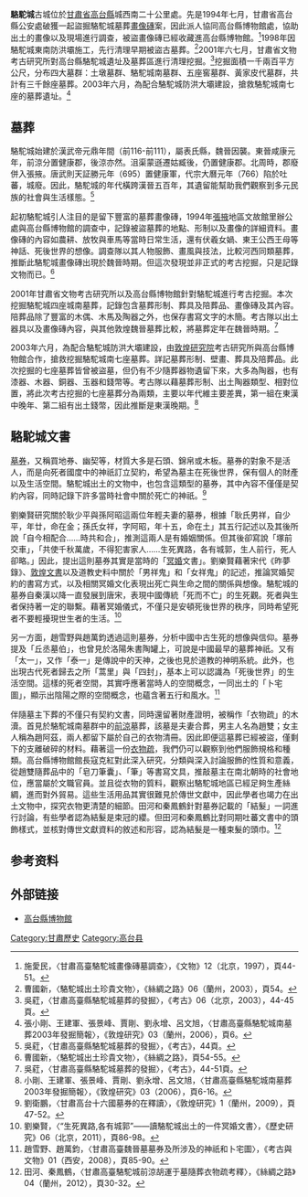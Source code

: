 '''駱駝城'''古城位於[[甘肅省|甘肅省]][[高台縣|高台縣]]城西南二十公里處。先是1994年七月，甘肅省高台縣公安處破獲一起盜掘駱駝城墓葬[[畫像磚|畫像磚]]案，因此派人協同高台縣博物館處，協助出土的畫像以及現場進行調查，被盜畫像磚已經收藏進高台縣博物館。<ref>施愛民，〈甘肅高臺駱駝城畫像磚墓調查〉，《文物》12（北京，1997），頁44-51。</ref>1998年因駱駝城東南防洪壩施工，先行清理早期被盜古墓葬。<ref>曹國新，〈駱駝城出土珍貴文物〉，《絲綢之路》06（蘭州，2003），頁54。</ref>2001年六七月，甘肅省文物考古研究所對高台縣駱駝城遺址及墓葬區進行清理挖掘。<ref>吳葒，〈甘肅高臺縣駱駝城墓葬的發掘〉，《考古》06（北京，2003），44-45頁。</ref>挖掘面積一千兩百平方公尺，分布四大墓群：土墩墓群、駱駝城南墓群、五座窖墓群、黃家皮代墓群，共計有三千餘座墓葬。2003年六月，為配合駱駝城防洪大壩建設，搶救駱駝城南七座的墓葬遺址。<ref>張小剛、王建軍、張景峰、賈剛、劉永增、呂文旭，〈甘肅高臺縣駱駝城南墓葬2003年發掘簡報〉，《敦煌研究》03（蘭州，2006），頁6。</ref>

==墓葬==
駱駝城始建於漢武帝元鼎年間（前116-前111），屬表氏縣，魏晉因襲。東晉咸康元年，前涼分置健康郡，後涼亦然。沮渠蒙遜遷姑臧後，仍置健康郡。北周時，郡廢併入張掖。唐武則天証勝元年（695）置健康軍，代宗大曆元年（766）陷於吐蕃，城廢。因此，駱駝城的年代橫跨漢晉五百年，其遺留能幫助我們觀察到多元民族的社會與生活樣態。<ref>吳葒，〈甘肅高臺縣駱駝城墓葬的發掘〉，《考古》，44頁。</ref>

起初駱駝城引人注目的是留下豐富的墓葬畫像磚，1994年[[張掖|張掖]]地區文故館里辦公處與高台縣博物館的調查中，記錄被盜墓葬的地點、形制以及畫像的詳細資料。畫像磚的內容如農耕、放牧與車馬等當時日常生活，還有伏羲女媧、東王公西王母等神話、死後世界的想像。調查隊以其人物服飾、畫風與技法，比較河西同類墓葬，推斷此駱駝城畫像磚出現於魏晉時期。但這次發現並非正式的考古挖掘，只是記錄文物而已。<ref>曹國新，〈駱駝城出土珍貴文物〉，《絲綢之路》，頁54-55。</ref>

2001年甘肅省文物考古研究所以及高台縣博物館針對駱駝城進行考古挖掘。本次挖掘駱駝城四座城南墓葬，記錄包含墓葬形制、葬具及陪葬品、畫像磚及其內容。陪葬品除了豐富的木偶、木馬及陶器之外，也保存書寫文字的木簡。考古隊以出土器具以及畫像磚內容，與其他敦煌魏晉墓葬比較，將墓葬定年在魏晉時期。<ref>吳葒，〈甘肅高臺縣駱駝城墓葬的發掘〉，《考古》，44-51頁。</ref>

2003年六月，為配合駱駝城防洪大壩建設，由[[敦煌研究院|敦煌研究院]]考古研究所與高台縣博物館合作，搶救挖掘駱駝城南七座墓葬。詳記墓葬形制、壁畫、葬具及陪葬品。此次挖掘的七座墓葬皆曾被盜墓，但仍有不少隨葬器物遺留下來，大多為陶器，也有漆器、木器、銅器、玉器和錢幣等。考古隊以藉墓葬形制、出土陶器類型、相對位置，將此次考古挖掘的七座墓葬分為兩類，主要以年代維主要差異，第一組在東漢中晚年、第二組有出土錢幣，因此推斷是東漢晚期。<ref>小剛、王建軍、張景峰、賈剛、劉永增、呂文旭，〈甘肅高臺縣駱駝城南墓葬2003年發掘簡報〉，《敦煌研究》03（2006），頁6-16。</ref>

==駱駝城文書==
[[墓券|墓券]]，又稱買地券、幽契等，材質大多是石頭、錦帛或木板。墓券的對象不是活人，而是向死者國度中的神祇訂立契約，希望為墓主在死後世界，保有個人的財產以及生活空間。駱駝城出土的文物中，也包含這類型的墓券，其中內容不僅僅是契約內容，同時記錄下許多當時社會中關於死亡的神祇。<ref>劉衛鵬，〈甘肅高台十六國墓券的在釋讀〉，《敦煌研究》1（蘭州，2009），頁47-52。</ref>

劉樂賢研究關於耿少平與孫阿昭這兩位年輕夫妻的墓券，根據「耿氏男祥，自少平，年廿，命在金；孫氏女祥，字阿昭，年十五，命在土」其五行記述以及其後所說「自今相配合……時共和合」，推測這兩人是有婚姻關係。但其後卻寫說「塚前交車」，「共使千秋萬歲，不得犯害家人……生死異路，各有城郭，生人前行，死人卻略。」因此，提出這則墓券其實是當時的「[[冥婚|冥婚]]文書」。劉樂賢藉著宋代《昨夢錄》、[[敦煌文書|敦煌文書]]以及道教史料中關於「男祥鬼」和「女祥鬼」的記述，推論冥婚契約的書寫方式，以及相關冥婚文化表現出死亡與生命之間的關係與想像。駱駝城的墓券自秦漢以降一直發展到唐宋，表現中國傳統「死而不亡」的生死觀。死者與生者保持著一定的聯繫。藉著冥婚儀式，不僅只是安頓死後世界的秩序，同時希望死者不要輕擾現世生者的生活。<ref>劉樂賢，〈“生死異路,各有城郭”——讀駱駝城出土的一件冥婚文書〉，《歷史研究》06（北京，2011），頁86-98。</ref>

另一方面，趙雪野與趙萬鈞透過這則墓券，分析中國中古生死的想像與信仰。墓券提及「丘丞墓伯」，也曾見於洛陽朱書陶罐上，可說是中國最早的墓葬神祇。又有「太一」，又作「泰一」是傳說中的天神，之後也見於道教的神明系統。此外，也出現古代死者歸去之所「蒿里」與「四封」，基本上可以認識為「死後世界」的生活空間。這樣的死者空間，其實呼應著當時人的空間概念，一同出土的「卜宅圖」，顯示出陰陽之際的空間概念，也蘊含著五行和風水。<ref>趙雪野、趙萬鈞，〈甘肅高臺魏晉墓墓券及所涉及的神祇和卜宅圖〉，《考古與文物》01（西安，2008），頁85-90。</ref>

伴隨墓主下葬的不僅只有契約文書，同時還留著財產證明，被稱作「衣物疏」的木瀆。首見於駱駝城南墓群中的[[前涼|前涼]]墓葬，該墓是夫妻合葬，男主人名為趙雙；女主人稱為趙阿茲，兩人都留下屬於自己的衣物清冊。因此即便這墓葬已經被盜，僅剩下的支離破碎的材料。藉著這一份[[衣物疏|衣物疏]]，我們仍可以觀察到他們服飾規格和種類。高台縣博物館館長寇克紅對此深入研究，分類與深入討論服飾的性質和意義，從趙雙隨葬品中的「皂刀筆囊」、「筆」等書寫文具，推敲墓主在南北朝時的社會地位，應當屬於文職官員。並且從衣物的質料，觀察出駱駝城地區已經足夠生產絲綢，進而對外貿易。這些生活用品其實很難見於傳世文獻中，因此學者也竭力在出土文物中，探究衣物更清楚的細節。田河和秦鳳鶴針對墓券記載的「結髮」一詞進行討論，有些學者認為結髮是束冠的纓。但田河和秦鳳鶴比對同期吐蕃文書中的頭飾樣式，並核對傳世文獻資料的敘述和形容，認為結髮是一種束髮的頭巾。<ref>田河、秦鳳鶴，〈甘肅高臺駱駝城前涼胡運于墓隨葬衣物疏考釋〉，《絲綢之路》04（蘭州，2012），頁30-32。</ref>

== 参考资料 ==
{{Reflist}}

== 外部链接 ==
* [http://gtxbwg.com/index.aspe 高台縣博物館]

[[Category:甘肅歷史|Category:甘肅歷史]]
[[Category:高台县|Category:高台县]]